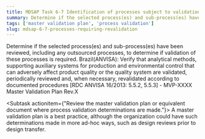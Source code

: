 ```yaml
---
title: MDSAP Task 6-7 Identification of processes subject to validation
summary: Determine if the selected process(es) and sub-process(es) have been reviewed, including any outsourced processes, to determine if validation of these processes is required.
tags: ['master validation plan', 'process validation']
slug: mdsap-6-7-processes-requiring-revalidation
---
```


<RegLang>
Determine if the selected process(es) and sub-process(es) have been reviewed, including any outsourced processes, to determine if validation of these processes is required.
Brazil(ANVISA): Verify that analytical methods, supporting auxiliary systems for production and environmental control that can adversely affect product quality or the quality system are validated, periodically reviewed and, when necessary, revalidated according to documented procedures [RDC ANVISA 16/2013: 5.5.2, 5.5.3]
</RegLang>
<QdocList docs={['master validation plan']}/>

<ReportLang>
- MVP-XXXX Master Validation Plan Rev.X
</ReportLang>

<Subtask actionitem={"Review the master validation plan or equivalent document where process validation determinations are made."}>
A master validation plan is a best practice, although the organization could have such determinations made in more ad-hoc ways, such as design reviews prior to design transfer.
</Subtask>



